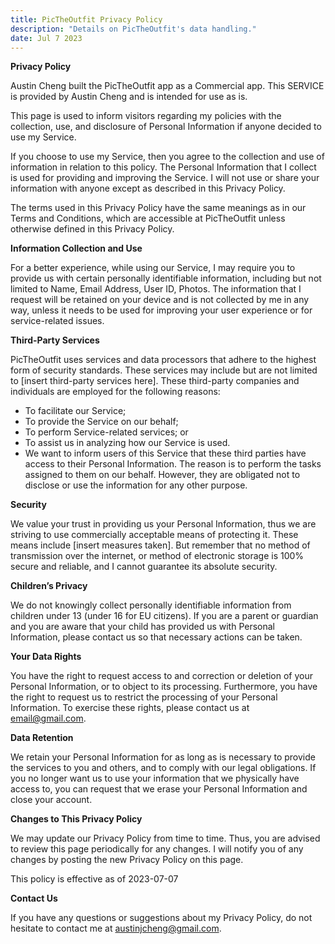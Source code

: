 ```yaml
---
title: PicTheOutfit Privacy Policy
description: "Details on PicTheOutfit's data handling."
date: Jul 7 2023
---
```


**Privacy Policy**

Austin Cheng built the PicTheOutfit app as a Commercial app. This SERVICE is provided by Austin Cheng and is intended for use as is.

This page is used to inform visitors regarding my policies with the collection, use, and disclosure of Personal Information if anyone decided to use my Service.

If you choose to use my Service, then you agree to the collection and use of information in relation to this policy. The Personal Information that I collect is used for providing and improving the Service. I will not use or share your information with anyone except as described in this Privacy Policy.

The terms used in this Privacy Policy have the same meanings as in our Terms and Conditions, which are accessible at PicTheOutfit unless otherwise defined in this Privacy Policy.

**Information Collection and Use**

For a better experience, while using our Service, I may require you to provide us with certain personally identifiable information, including but not limited to Name, Email Address, User ID, Photos. The information that I request will be retained on your device and is not collected by me in any way, unless it needs to be used for improving your user experience or for service-related issues.

**Third-Party Services**

PicTheOutfit uses services and data processors that adhere to the highest form of security standards. These services may include but are not limited to [insert third-party services here]. These third-party companies and individuals are employed for the following reasons:

* To facilitate our Service;
* To provide the Service on our behalf;
* To perform Service-related services; or
* To assist us in analyzing how our Service is used.
* We want to inform users of this Service that these third parties have access to their Personal Information. The reason is to perform the tasks assigned to them on our behalf. However, they are obligated not to disclose or use the information for any other purpose.

**Security**

We value your trust in providing us your Personal Information, thus we are striving to use commercially acceptable means of protecting it. These means include [insert measures taken]. But remember that no method of transmission over the internet, or method of electronic storage is 100% secure and reliable, and I cannot guarantee its absolute security.

**Children’s Privacy**

We do not knowingly collect personally identifiable information from children under 13 (under 16 for EU citizens). If you are a parent or guardian and you are aware that your child has provided us with Personal Information, please contact us so that necessary actions can be taken.

**Your Data Rights**

You have the right to request access to and correction or deletion of your Personal Information, or to object to its processing. Furthermore, you have the right to request us to restrict the processing of your Personal Information. To exercise these rights, please contact us at email@gmail.com.

**Data Retention**

We retain your Personal Information for as long as is necessary to provide the services to you and others, and to comply with our legal obligations. If you no longer want us to use your information that we physically have access to, you can request that we erase your Personal Information and close your account.

**Changes to This Privacy Policy**

We may update our Privacy Policy from time to time. Thus, you are advised to review this page periodically for any changes. I will notify you of any changes by posting the new Privacy Policy on this page.

This policy is effective as of 2023-07-07

**Contact Us**

If you have any questions or suggestions about my Privacy Policy, do not hesitate to contact me at austinjcheng@gmail.com.
